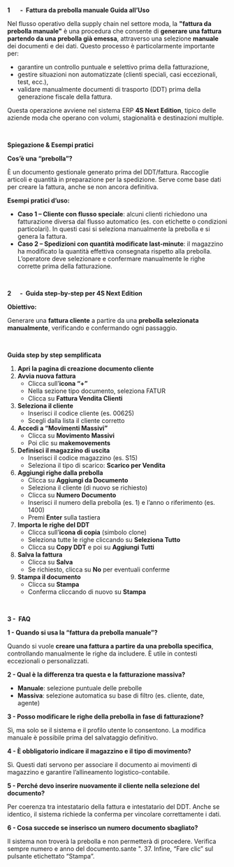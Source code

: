 **1       -  Fattura da prebolla manuale Guida all’Uso**

Nel flusso operativo della supply chain nel settore moda, la **"fattura da prebolla manuale"** è una procedura che consente di **generare una fattura partendo da una prebolla già emessa**, attraverso una selezione **manuale** dei documenti e dei dati. Questo processo è particolarmente importante per:

* garantire un controllo puntuale e selettivo prima della fatturazione,
* gestire situazioni non automatizzate (clienti speciali, casi eccezionali, test, ecc.),
* validare manualmente documenti di trasporto (DDT) prima della generazione fiscale della fattura.

Questa operazione avviene nel sistema ERP **4S Next Edition**, tipico delle aziende moda che operano con volumi, stagionalità e destinazioni multiple.

 

**Spiegazione & Esempi pratici**

**Cos’è una “prebolla”?**

È un documento gestionale generato prima del DDT/fattura. Raccoglie articoli e quantità in preparazione per la spedizione. Serve come base dati per creare la fattura, anche se non ancora definitiva.

**Esempi pratici d’uso:**

* **Caso 1 – Cliente con flusso speciale**: alcuni clienti richiedono una fatturazione diversa dal flusso automatico (es. con etichette o condizioni particolari). In questi casi si seleziona manualmente la prebolla e si genera la fattura.
* **Caso 2 – Spedizioni con quantità modificate last-minute**: il magazzino ha modificato la quantità effettiva consegnata rispetto alla prebolla. L’operatore deve selezionare e confermare manualmente le righe corrette prima della fatturazione.

 

**2      -  Guida step-by-step per 4S Next Edition**

**Obiettivo:**

Generare una **fattura cliente** a partire da una **prebolla selezionata manualmente**, verificando e confermando ogni passaggio.

 

**Guida step by step semplificata**

1. **Apri la pagina di creazione documento cliente**
2. **Avvia nuova fattura**
   * Clicca sull’**icona “+”**
   * Nella sezione tipo documento, seleziona FATUR
   * Clicca su **Fattura Vendita Clienti**
3. **Seleziona il cliente**
   * Inserisci il codice cliente (es. 00625)
   * Scegli dalla lista il cliente corretto
4. **Accedi a “Movimenti Massivi”**
   * Clicca su **Movimento Massivi**
   * Poi clic su **makemovements**
5. **Definisci il magazzino di uscita**
   * Inserisci il codice magazzino (es. S15)
   * Seleziona il tipo di scarico: **Scarico per Vendita**
6. **Aggiungi righe dalla prebolla**
   * Clicca su **Aggiungi da Documento**
   * Seleziona il cliente (di nuovo se richiesto)
   * Clicca su **Numero Documento**
   * Inserisci il numero della prebolla (es. 1) e l’anno o riferimento (es. 1400)
   * Premi **Enter** sulla tastiera
7. **Importa le righe del DDT**
   * Clicca sull’**icona di copia** (simbolo clone)
   * Seleziona tutte le righe cliccando su **Seleziona Tutto**
   * Clicca su **Copy DDT** e poi su **Aggiungi Tutti**
8. **Salva la fattura**
   * Clicca su **Salva**
   * Se richiesto, clicca su **No** per eventuali conferme
9. **Stampa il documento**
   * Clicca su **Stampa**
   * Conferma cliccando di nuovo su **Stampa**

 

**3 -  FAQ**

**1 - Quando si usa la “fattura da prebolla manuale”?**

Quando si vuole **creare una fattura a partire da una prebolla specifica**, controllando manualmente le righe da includere. È utile in contesti eccezionali o personalizzati.

**2 - Qual è la differenza tra questa e la fatturazione massiva?**

* **Manuale**: selezione puntuale delle prebolle
* **Massiva**: selezione automatica su base di filtro (es. cliente, date, agente)

**3 - Posso modificare le righe della prebolla in fase di fatturazione?**

Sì, ma solo se il sistema e il profilo utente lo consentono. La modifica manuale è possibile prima del salvataggio definitivo.

**4 - È obbligatorio indicare il magazzino e il tipo di movimento?**

Sì. Questi dati servono per associare il documento ai movimenti di magazzino e garantire l’allineamento logistico-contabile.

**5 - Perché devo inserire nuovamente il cliente nella selezione del documento?**

Per coerenza tra intestatario della fattura e intestatario del DDT. Anche se identico, il sistema richiede la conferma per vincolare correttamente i dati.

**6 - Cosa succede se inserisco un numero documento sbagliato?**

Il sistema non troverà la prebolla e non permetterà di procedere. Verifica sempre numero e anno del documento.sante ". 37. Infine, “Fare clic” sul pulsante etichettato “Stampa”.